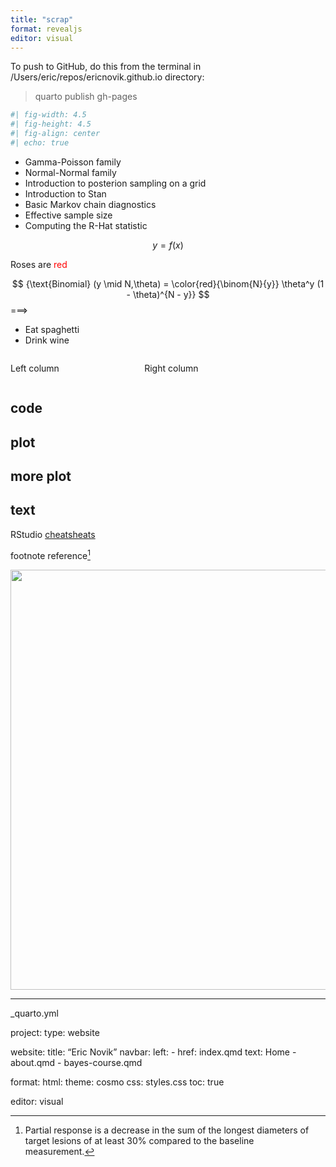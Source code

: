 ```yaml
---
title: "scrap"
format: revealjs
editor: visual
---
```


To push to GitHub, do this from the terminal in /Users/eric/repos/ericnovik.github.io directory:

> quarto publish gh-pages

```r
#| fig-width: 4.5
#| fig-height: 4.5
#| fig-align: center
#| echo: true

```

- Gamma-Poisson family
- Normal-Normal family
- Introduction to posterion sampling on a grid
- Introduction to Stan 
- Basic Markov chain diagnostics
- Effective sample size
- Computing the R-Hat statistic




$$
y = f(x)
$$

Roses are <span style="color:red">red</span>

$$
{\text{Binomial} (y \mid N,\theta) = \color{red}{\binom{N}{y}}
\theta^y (1 - \theta)^{N - y}}
$$ 
===> 

::: {.incremental}
- Eat spaghetti
- Drink wine
:::

:::: {.columns}

::: {.column width="40%"}
Left column
:::

::: {.column width="60%"}
Right column
:::

::::

::: panel-tabset
## code

## plot

## more plot
:::

::: callout-note
## text
:::

::: footer
RStudio [cheatsheats](https://www.rstudio.com/resources/cheatsheets/)
:::

footnote reference[^1]

[^1]: Partial response is a decrease in the sum of the longest diameters of target lesions of at least 30% compared to the baseline measurement.


![](images/int.jpg){fig-align="center" width="672"}

------------------------------------------------------------------------

_quarto.yml

project:
  type: website

website:
  title: "Eric Novik"
  navbar:
    left:
      - href: index.qmd
        text: Home
      - about.qmd
      - bayes-course.qmd

format:
  html:
    theme: cosmo
    css: styles.css
    toc: true

editor: visual


